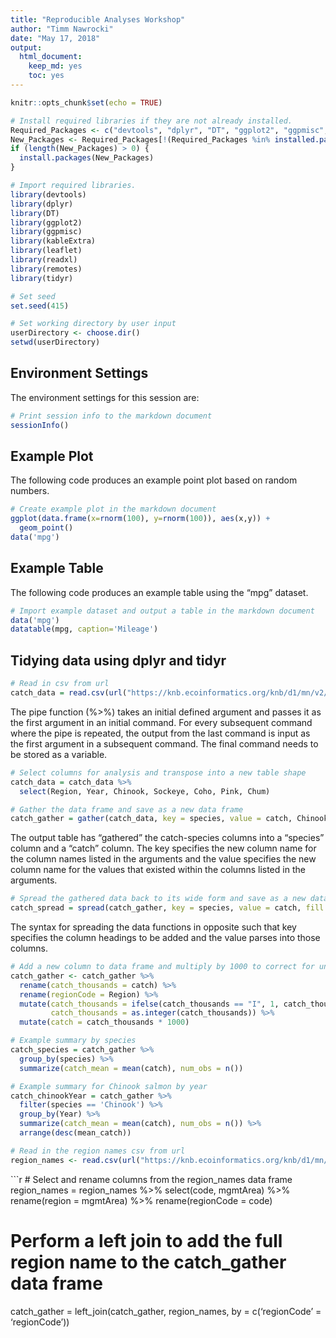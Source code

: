 ```yaml
---
title: "Reproducible Analyses Workshop"
author: "Timm Nawrocki"
date: "May 17, 2018"
output:
  html_document:
    keep_md: yes
    toc: yes
---
```


```r
knitr::opts_chunk$set(echo = TRUE)
```

```r
# Install required libraries if they are not already installed.
Required_Packages <- c("devtools", "dplyr", "DT", "ggplot2", "ggpmisc", "kableExtra", "leaflet", "readxl", "remotes", "tidyr")
New_Packages <- Required_Packages[!(Required_Packages %in% installed.packages()[,"Package"])]
if (length(New_Packages) > 0) {
  install.packages(New_Packages)
}

# Import required libraries.
library(devtools)
library(dplyr)
library(DT)
library(ggplot2)
library(ggpmisc)
library(kableExtra)
library(leaflet)
library(readxl)
library(remotes)
library(tidyr)

# Set seed
set.seed(415)

# Set working directory by user input
userDirectory <- choose.dir()
setwd(userDirectory)
```

## Environment Settings

The environment settings for this session are:

```r
# Print session info to the markdown document
sessionInfo()
```

## Example Plot

The following code produces an example point plot based on random numbers.

```r
# Create example plot in the markdown document
ggplot(data.frame(x=rnorm(100), y=rnorm(100)), aes(x,y)) +
  geom_point()
data('mpg')
```

## Example Table

The following code produces an example table using the "mpg" dataset.

```r
# Import example dataset and output a table in the markdown document
data('mpg')
datatable(mpg, caption='Mileage')
```

## Tidying data using dplyr and tidyr

```r
# Read in csv from url
catch_data = read.csv(url("https://knb.ecoinformatics.org/knb/d1/mn/v2/object/df35b.302.1", method = "libcurl"), stringsAsFactors = FALSE)
```

The pipe function (%>%) takes an initial defined argument and passes it as the first argument in an initial command. For every subsequent command where the pipe is repeated, the output from the last command is input as the first argument in a subsequent command. The final command needs to be stored as a variable.

```r
# Select columns for analysis and transpose into a new table shape
catch_data = catch_data %>%
  select(Region, Year, Chinook, Sockeye, Coho, Pink, Chum)

# Gather the data frame and save as a new data frame
catch_gather = gather(catch_data, key = species, value = catch, Chinook, Sockeye, Coho, Pink, Chum)
```

The output table has "gathered" the catch-species columns into a "species" column and a "catch" column. The key specifies the new column name for the column names listed in the arguments and the value specifies the new column name for the values that existed within the columns listed in the arguments.

```r
# Spread the gathered data back to its wide form and save as a new data frame
catch_spread = spread(catch_gather, key = species, value = catch, fill = NA)
```

The syntax for spreading the data functions in opposite such that key specifies the column headings to be added and the value parses into those columns.

```r
# Add a new column to data frame and multiply by 1000 to correct for units. An error for a non-numeric value in row 401 is corrected by converting to integer.
catch_gather <- catch_gather %>% 
  rename(catch_thousands = catch) %>%
  rename(regionCode = Region) %>%
  mutate(catch_thousands = ifelse(catch_thousands == "I", 1, catch_thousands),
         catch_thousands = as.integer(catch_thousands)) %>%
  mutate(catch = catch_thousands * 1000)
```

```r
# Example summary by species
catch_species = catch_gather %>%
  group_by(species) %>%
  summarize(catch_mean = mean(catch), num_obs = n())

# Example summary for Chinook salmon by year
catch_chinookYear = catch_gather %>%
  filter(species == 'Chinook') %>%
  group_by(Year) %>%
  summarize(catch_mean = mean(catch), num_obs = n()) %>%
  arrange(desc(mean_catch))
```

```r
# Read in the region names csv from url
region_names <- read.csv(url("https://knb.ecoinformatics.org/knb/d1/mn/v2/object/df35b.303.1", method = "libcurl"), stringsAsFactors = FALSE)
```

```r
# Select and rename columns from the region_names data frame
region_names = region_names %>%
  select(code, mgmtArea) %>%
  rename(region = mgmtArea) %>%
  rename(regionCode = code)

# Perform a left join to add the full region name to the catch_gather data frame
catch_gather = left_join(catch_gather, region_names, by = c('regionCode' = 'regionCode'))
